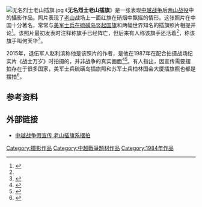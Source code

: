 [[File:无名烈士老山插旗.jpg|thumb]]
《'''无名烈士老山插旗'''》是一张表现[[中越战争|中越战争]]后[[两山战役|两山战役]]中的攝影作品。照片表现了[[老山_(麻栗坡县)|老山]]战场上一面红旗在硝烟中飘摇的情形。这张照片在中国十分著名，常常与[[美军士兵在硫磺岛竖起国旗|美军士兵在硫磺岛竖起国旗]]和{{le|帝國國會升旗|Raising a flag over the Reichstag}}两幅世界知名的插旗照片相提并论<ref name="网易">{{cite web|url=http://dy.163.com/wemedia/article/detail/BT639MMR052386NJ.html|title=世界上著名的三张战争插旗照片，为什么说只有中国的是真实的！|publisher=[[网易|网易]]|date=|accessdate=2017年4月11日|archive-date=2017年4月11日|archive-url=https://web.archive.org/web/20170411220743/http://dy.163.com/wemedia/article/detail/BT639MMR052386NJ.html|dead-url=no}}</ref>。该照片最初发表时注释称旗手已经阵亡，但后来有人称该旗手还活着<ref name="网易" />，称该旗手叫何天华<ref>{{cite web|url=http://mini.eastday.com/a/160611155949744.html|title=记得那张《无名烈士老山插旗》照片吗？旗手并未牺牲，近况如何？|publisher=[[东方网|东方网]]|date=2016年6月11日|accessdate=2017年4月11日|archive-url=https://web.archive.org/web/20170412061354/http://mini.eastday.com/a/160611155949744.html|archive-date=2017年4月12日|dead-url=yes}}</ref>。

2015年，退伍军人赵利滨称他是该照片的作者，是他在1987年在配合拍摄战场纪实片《战士万岁》时拍摄的，并非战争的真实画面<ref>{{cite web|url=http://epaper.sxrb.com/shtml/sjdsb/20150506/200318.shtml|title=赵利滨：那张“插旗”照片是我拍的|publisher=[[三晋都市报|三晋都市报]]|date=2015年5月6日|accessdate=2017年4月11日}}{{Dead link|date=2018年9月 |bot=InternetArchiveBot |fix-attempted=yes }}</ref><ref>{{cite web|url=http://www.chinanews.com/cul/2015/04-27/7235724.shtml|title=揭31年前边境战争老山插旗照：插旗是假 英雄是真|publisher=[[中国新闻网|中国新闻网]]|date=2015年4月27日|accessdate=2017年4月11日|archive-date=2020年10月24日|archive-url=https://web.archive.org/web/20201024155149/http://www.chinanews.com/cul/2015/04-27/7235724.shtml|dead-url=no}}</ref>。有人指出，因宣传需要摆拍存在于很多国家，美军士兵硫磺岛插旗照和苏军士兵柏林国会大厦插旗照也都是摆拍<ref>{{cite web|url=http://news.china.com/domestic/945/20150402/19458674.html|title=专家谈"老山插旗照":因宣传需要摆拍存在于很多国家|publisher=[[中华网|中华网]]|date=2015年4月2日|accessdate=2017年4月11日|archive-date=2017年4月12日|archive-url=https://web.archive.org/web/20170412061456/http://news.china.com/domestic/945/20150402/19458674.html|dead-url=no}}</ref>。

==参考资料==
{{Reflist}}

==外部链接==
*[http://history.dwnews.com/news/2015-03-30/59644289.html 中越战争假宣传 老山插旗系摆拍] {{Wayback|url=http://history.dwnews.com/news/2015-03-30/59644289.html |date=20150331231018 }}

[[Category:摄影作品|Category:摄影作品]]
[[Category:中越戰爭題材作品|Category:中越戰爭題材作品]]
[[Category:1984年作品|Category:1984年作品]]